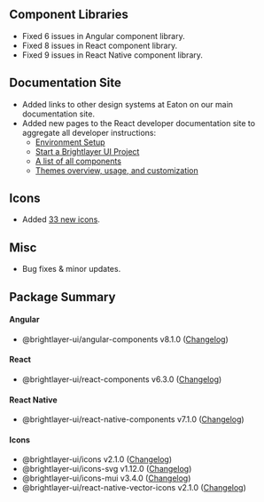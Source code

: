 
## Component Libraries

-   Fixed 6 issues in Angular component library.
-   Fixed 8 issues in React component library.
-   Fixed 9 issues in React Native component library.

## Documentation Site

-   Added links to other design systems at Eaton on our main documentation site.
-   Added new pages to the React developer documentation site to aggregate all developer instructions:
    -   [Environment Setup](https://brightlayer-ui-components.github.io/react/getting-started/environment)
    -   [Start a Brightlayer UI Project](https://brightlayer-ui-components.github.io/react/getting-started/start-a-project)
    -   [A list of all components](https://brightlayer-ui-components.github.io/react/components/component-catalog)
    -   [Themes overview, usage, and customization](https://brightlayer-ui-components.github.io/react/themes/overview)

## Icons

-   Added [33 new icons](https://github.com/etn-ccis/blui-icons/pull/269).

## Misc

-   Bug fixes & minor updates.

## Package Summary

#### Angular

-   @brightlayer-ui/angular-components v8.1.0 ([Changelog](https://github.com/etn-ccis/blui-angular-component-library/blob/master/CHANGELOG.md))

#### React

-   @brightlayer-ui/react-components v6.3.0 ([Changelog](https://github.com/etn-ccis/blui-react-component-library/blob/master/CHANGELOG.md))

#### React Native

-   @brightlayer-ui/react-native-components v7.1.0 ([Changelog](https://github.com/etn-ccis/blui-react-native-component-library/blob/master/CHANGELOG.md))

#### Icons

-   @brightlayer-ui/icons v2.1.0 ([Changelog](https://github.com/etn-ccis/blui-icons/blob/master/packages/icon-font/CHANGELOG.md))
-   @brightlayer-ui/icons-svg v1.12.0 ([Changelog](https://github.com/etn-ccis/blui-icons/blob/master/packages/svg/CHANGELOG.md))
-   @brightlayer-ui/icons-mui v3.4.0 ([Changelog](https://github.com/etn-ccis/blui-icons/blob/master/packages/mui/CHANGELOG.md))
-   @brightlayer-ui/react-native-vector-icons v2.1.0 ([Changelog](https://github.com/etn-ccis/blui-icons/blob/master/packages/rn-vector/CHANGELOG.md))
